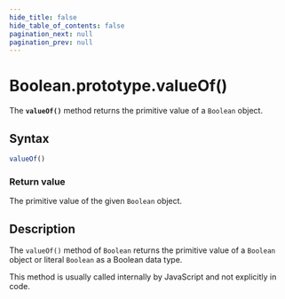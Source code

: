 ```yaml
---
hide_title: false
hide_table_of_contents: false
pagination_next: null
pagination_prev: null
---
```

# Boolean.prototype.valueOf()

The **`valueOf()`** method returns the primitive value of a
`Boolean` object.

## Syntax

```js
valueOf()
```

### Return value

The primitive value of the given `Boolean` object.

## Description

The `valueOf()` method of `Boolean` returns the primitive value
of a `Boolean` object or literal `Boolean` as a Boolean data type.

This method is usually called internally by JavaScript and not explicitly in code.
